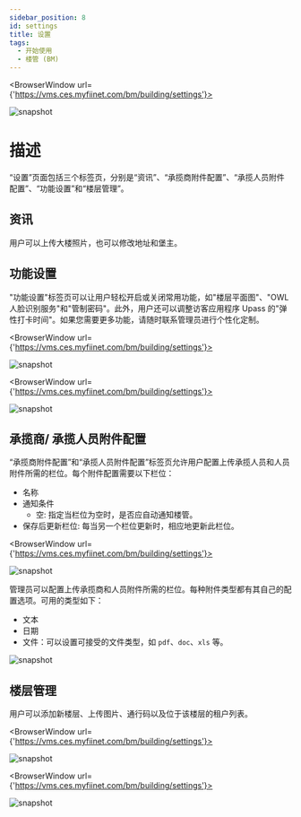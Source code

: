 ---
sidebar_position: 8
id: settings
title: 设置
tags:
  - 开始使用
  - 楼管 (BM)
---


<BrowserWindow url={'https://vms.ces.myfiinet.com/bm/building/settings'}>

![snapshot](/assets/bm/bm-settings-info-zh-hant.png)

</BrowserWindow>

# 描述

“设置”页面包括三个标签页，分别是“资讯”、“承揽商附件配置”、“承揽人员附件配置”、“功能设置”和“楼层管理”。

## 资讯

用户可以上传大楼照片，也可以修改地址和堡主。

## 功能设置

"功能设置"标签页可以让用户轻松开启或关闭常用功能，如"楼层平面图"、"OWL 人脸识别服务"和"管制密码"。此外，用户还可以调整访客应用程序 Upass 的"弹性打卡时间"。如果您需要更多功能，请随时联系管理员进行个性化定制。

<BrowserWindow url={'https://vms.ces.myfiinet.com/bm/building/settings'}>

![snapshot](/assets/bm/bm-settings-functions-zh-hant.png)

</BrowserWindow>

<BrowserWindow url={'https://vms.ces.myfiinet.com/bm/building/settings'}>

![snapshot](/assets/bm/bm-settings-functions-customized-zh-hant.png)

</BrowserWindow>

## 承揽商/ 承揽人员附件配置

“承揽商附件配置”和“承揽人员附件配置”标签页允许用户配置上传承揽人员和人员附件所需的栏位。每个附件配置需要以下栏位：

- 名称
- 通知条件
  - 空: 指定当栏位为空时，是否应自动通知楼管。
- 保存后更新栏位: 每当另一个栏位更新时，相应地更新此栏位。

<BrowserWindow url={'https://vms.ces.myfiinet.com/bm/building/settings'}>

![snapshot](/assets/bm/bm-settings-attachment-config-zh-hant.png)

</BrowserWindow>

<Tabs>
  <TabItem value="type" label="附件类型" default>

管理员可以配置上传承揽商和人员附件所需的栏位。每种附件类型都有其自己的配置选项。可用的类型如下：

- 文本
- 日期
- 文件：可以设置可接受的文件类型，如 `pdf`、`doc`、`xls` 等。

![snapshot](/assets/bm/bm-settings-attachment-config-type-zh-hant.png)

  </TabItem>
</Tabs>

## 楼层管理

用户可以添加新楼层、上传图片、通行码以及位于该楼层的租户列表。

<BrowserWindow url={'https://vms.ces.myfiinet.com/bm/building/settings'}>

![snapshot](/assets/bm/bm-settings-floor-planner-zh-hant.png)

</BrowserWindow>

<BrowserWindow url={'https://vms.ces.myfiinet.com/bm/building/settings'}>

![snapshot](/assets/bm/bm-settings-floor-zh-hant.png)

</BrowserWindow>
